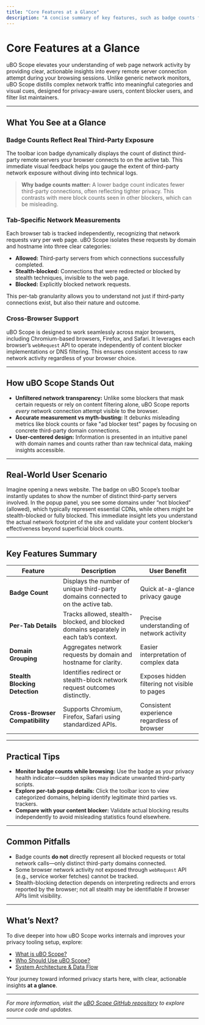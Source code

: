 ```yaml
---
title: "Core Features at a Glance"
description: "A concise summary of key features, such as badge counts for third-party servers, tab-specific network measurements, and cross-browser support, clarifying the benefits uBO Scope brings over other network monitoring tools."
---
```


# Core Features at a Glance

uBO Scope elevates your understanding of web page network activity by providing clear, actionable insights into every remote server connection attempt during your browsing sessions. Unlike generic network monitors, uBO Scope distills complex network traffic into meaningful categories and visual cues, designed for privacy-aware users, content blocker users, and filter list maintainers.

---

## What You See at a Glance

### Badge Counts Reflect Real Third-Party Exposure

The toolbar icon badge dynamically displays the count of distinct third-party remote servers your browser connects to on the active tab. This immediate visual feedback helps you gauge the extent of third-party network exposure without diving into technical logs.

> **Why badge counts matter:**
> A lower badge count indicates fewer third-party connections, often reflecting tighter privacy. This contrasts with mere block counts seen in other blockers, which can be misleading.

### Tab-Specific Network Measurements

Each browser tab is tracked independently, recognizing that network requests vary per web page. uBO Scope isolates these requests by domain and hostname into three clear categories:

- **Allowed:** Third-party servers from which connections successfully completed.
- **Stealth-blocked:** Connections that were redirected or blocked by stealth techniques, invisible to the web page.
- **Blocked:** Explicitly blocked network requests.

This per-tab granularity allows you to understand not just if third-party connections exist, but also their nature and outcome.

### Cross-Browser Support

uBO Scope is designed to work seamlessly across major browsers, including Chromium-based browsers, Firefox, and Safari. It leverages each browser’s `webRequest` API to operate independently of content blocker implementations or DNS filtering. This ensures consistent access to raw network activity regardless of your browser choice.

---

## How uBO Scope Stands Out

- **Unfiltered network transparency:** Unlike some blockers that mask certain requests or rely on content filtering alone, uBO Scope reports _every_ network connection attempt visible to the browser.
- **Accurate measurement vs myth-busting:** It debunks misleading metrics like block counts or fake "ad blocker test" pages by focusing on concrete third-party domain connections.
- **User-centered design:** Information is presented in an intuitive panel with domain names and counts rather than raw technical data, making insights accessible.

---

## Real-World User Scenario

Imagine opening a news website. The badge on uBO Scope’s toolbar instantly updates to show the number of distinct third-party servers involved. In the popup panel, you see some domains under “not blocked” (allowed), which typically represent essential CDNs, while others might be stealth-blocked or fully blocked. This immediate insight lets you understand the actual network footprint of the site and validate your content blocker’s effectiveness beyond superficial block counts.

---

## Key Features Summary

| Feature                     | Description                                                                         | User Benefit                                  |
|-----------------------------|-------------------------------------------------------------------------------------|-----------------------------------------------|
| **Badge Count**             | Displays the number of unique third-party domains connected to on the active tab.    | Quick at-a-glance privacy gauge                |
| **Per-Tab Details**         | Tracks allowed, stealth-blocked, and blocked domains separately in each tab’s context.| Precise understanding of network activity     |
| **Domain Grouping**         | Aggregates network requests by domain and hostname for clarity.                      | Easier interpretation of complex data         |
| **Stealth Blocking Detection**| Identifies redirect or stealth-block network request outcomes distinctly.          | Exposes hidden filtering not visible to pages |
| **Cross-Browser Compatibility**| Supports Chromium, Firefox, Safari using standardized APIs.                      | Consistent experience regardless of browser   |

---

## Practical Tips

- **Monitor badge counts while browsing:** Use the badge as your privacy health indicator—sudden spikes may indicate unwanted third-party scripts.
- **Explore per-tab popup details:** Click the toolbar icon to view categorized domains, helping identify legitimate third parties vs. trackers.
- **Compare with your content blocker:** Validate actual blocking results independently to avoid misleading statistics found elsewhere.

---

## Common Pitfalls

- Badge counts **do not** directly represent all blocked requests or total network calls—only distinct third-party domains connected.
- Some browser network activity not exposed through `webRequest` API (e.g., service worker fetches) cannot be tracked.
- Stealth-blocking detection depends on interpreting redirects and errors reported by the browser; not all stealth may be identifiable if browser APIs limit visibility.

---

## What’s Next?

To dive deeper into how uBO Scope works internals and improves your privacy tooling setup, explore:

- [What is uBO Scope?](overview/introduction-value/what-is-ubo-scope)
- [Who Should Use uBO Scope?](overview/introduction-value/who-is-it-for)
- [System Architecture & Data Flow](overview/architecture-concepts/system-architecture)

Your journey toward informed privacy starts here, with clear, actionable insights **at a glance**.

---

_For more information, visit the [uBO Scope GitHub repository](https://github.com/gorhill/uBO-Scope) to explore source code and updates._

---